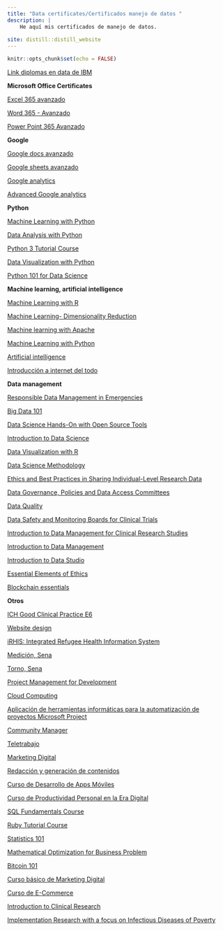 ---
title: "Data certificates/Certificados manejo de datos "
description: |
    He aquí mis certificados de manejo de datos.
    
site: distill::distill_website
---
```{r setup, include=FALSE}
knitr::opts_chunk$set(echo = FALSE)


```

[Link diplomas en  data de IBM](https://www.credly.com/users/ilich-herbert-de-la-hoz-siegler/badges)

**Microsoft Office Certificates**

[Excel 365 avanzado](https://drive.google.com/file/d/1mzeKU-APye2zO_y2xziimCtdQxfkMX5C/view)

[Word 365 - Avanzado](https://drive.google.com/file/d/1usZ5Vd5mpRYbXPGNUtNuCgc9-6850rZ8/view)

[Power Point 365 Avanzado](https://drive.google.com/file/d/1S7l-jqQ-a8q24xi30xLAGddq1-fMNKr-/view)

**Google**

[Google docs avanzado](https://drive.google.com/file/d/1m1cY_oCU79ewHzIV1IbC9pY9ZVzcokiH/view)

[Google sheets avanzado](https://drive.google.com/file/d/1kVxWLnsStkyHQGx3RyFoDLjoRaFUQN0W/view)

[Google analytics](https://drive.google.com/file/d/1LShRBjaJn1WiA098MQNyPJWMisRJPXFd/view)

[Advanced Google analytics](https://drive.google.com/file/d/12g59TECMGZOx2dyAnAGYRSovAxDzbInM/view)

**Python**

[Machine Learning with Python](https://drive.google.com/file/d/1M4gvP7dMQmMSCWa8vIJINCSwnIw-plTu/view)

[Data Analysis with Python](https://drive.google.com/file/d/16inKXbIoIIKz4Wu7LCjofA0-2FruDult/view)

[Python 3 Tutorial Course](https://drive.google.com/file/d/146AwocwJdyrs_pLDyZWIpoIFTsUH1zk_/view)

[Data Visualization with Python](https://drive.google.com/file/d/11MPaeUIoJgRGbIelfDJGAwPplJM-tCBm/view)

[Python 101 for Data Science](https://drive.google.com/file/d/1fTqTIFK_eTsn2dxa2n7tjgJ4lXL6JQrm/view)

**Machine learning, artificial intelligence**

[Machine Learning with R](https://drive.google.com/file/d/1jYn9vfwfUTb8VW0g63wEJQ8yltFW8TPk/view)

[Machine Learning- Dimensionality Reduction](https://drive.google.com/file/d/1p6zqDH6__EpclL1y-YgNz59ZcznSf1VE/view)

[Machine learning with Apache](https://drive.google.com/file/d/1JwCwBfmmK_mU_TlvgpW8Ino4w8UVrH9r/view)

[Machine Learning with Python](https://drive.google.com/file/d/1M4gvP7dMQmMSCWa8vIJINCSwnIw-plTu/view)

[Artificial intelligence](https://drive.google.com/file/d/1blfZeQ0lEc7JAXGFyYi3Y946uwgfFmd3/view)

[Introducción a internet del todo](https://drive.google.com/file/d/14mNFIiyKaF9e1l2_HJ638yakD45lPhAW/view)

**Data management**

[Responsible Data Management in Emergencies](https://drive.google.com/file/d/1yFh2UhcwyuKL6suqYlFPbqyDgkOYkoMX/view)

[Big Data 101](https://drive.google.com/file/d/1KAyONsRoqKuX8lBCCn8TNPLjmLpvJDTT/view)

[Data Science Hands-On with Open Source Tools](https://drive.google.com/file/d/1NnSJweQ5wkeK2JTJFRIvBSa8nJtumKrv/view)

[Introduction to Data Science](https://drive.google.com/file/d/1XTY-hMHVdlKk3rqYaSHu6fEO_2WSJnGu/view)

[Data Visualization with R](https://drive.google.com/file/d/1vr7nyV4yoc999Vv1mEEz9z0fqoFq7eJe/view)

[Data Science Methodology](https://drive.google.com/file/d/1Tk1baQ1t0ANZs8T9VsT6S6lqVz8GsHfv/view)

[Ethics and Best Practices in Sharing Individual-Level Research Data](https://drive.google.com/file/d/126h6oZhez0vxoTsg4RWH5412ngBjvVxl/view)

[Data Governance, Policies and Data Access Committees](https://drive.google.com/file/d/1sXNszMuPZnqsMfeAkui30Zn-D61SfBsp/view)

[Data Quality](https://drive.google.com/file/d/1N88m2m-p-hVlbWC6m0kV-ueVrO3fBGtX/view)

[Data Safety and Monitoring Boards for Clinical Trials](https://drive.google.com/file/d/18i3qXWj2-wc0Z9aCo8rZvwKPjg-fjEeA/view)

[Introduction to Data Management for Clinical Research Studies](https://drive.google.com/file/d/1lRd8mHK-SX3B_Ne4aEO1Gztt5wP_RW-Z/view)

[Introduction to Data Management](https://drive.google.com/file/d/1A-O4uxaJEb_waJxxpbwBQ2AkIEr8q04i/view)

[Introduction to Data Studio](https://drive.google.com/file/d/1VRkEwYp8cQW8VJsGRZv4cdGaTsTx2rmn/view)

[Essential Elements of Ethics](https://drive.google.com/file/d/1QGQiebsQgzMSpmjS6DyqBQEDcZphjRhq/view)

[Blockchain essentials](https://drive.google.com/file/d/1v8aUETqIs507ipGSz8Ly1KcZ-PE_VhV2/view)

**Otros**

[ICH Good Clinical Practice E6](https://drive.google.com/file/d/1TSQeaMstt4d33ume104BQwqzRHkEwM0o/view)

[Website design](https://drive.google.com/file/d/1pMQ4S6heefw6hPVIk1s4wBByVlxvts96/view)

[iRHIS: Integrated Refugee Health Information System](https://drive.google.com/file/d/1izI-ldBC0oYwRhthiC5oUc8-wP2Amq5y/view)

[Medición, Sena](https://drive.google.com/file/d/1uMbRL6rs5KNSi__Mf5cyOlQAVlG5B1ZZ/view)

[Torno, Sena](https://drive.google.com/file/d/13QHuXp-PV_Gojz4cLNFQin81fNtD-rh0/view)

[Project Management for Development](https://drive.google.com/file/d/1WsnbJ8UhXRHnpgM_XmY5IWHMR9-SkOf3/view)

[Cloud Computing](https://drive.google.com/file/d/1xx5pHTOYQ3tz6_-4fCBHz1NdH8x8U-n8/view)

[Aplicación de herramientas informáticas para la automatización de proyectos Microsoft Project](https://drive.google.com/file/d/1BH2OQsAWQyea48WEyuFRua53v9mZCECc/view)

[Community Manager](https://drive.google.com/file/d/1_FpSFg5mUhJWjY5_lXZIsmoykvEkgdl1/view)

[Teletrabajo](https://drive.google.com/file/d/1rCXolm0079veIiVm5MN4dLDruhYlwZdm/view)

[Marketing Digital](https://drive.google.com/file/d/1PfJu_FmwWjcmaSCzpPZwW_yr6mBzr42d/view)

[Redacción y generación de contenidos](https://drive.google.com/file/d/1LHPTqud2tzvvRI_pVC4PlQtlyVj_Md86/view)

[Curso de Desarrollo de Apps Móviles](https://drive.google.com/file/d/1Av4MbIOnt4Ke3MIG4drkwnuWIwoSpo3b/view)

[Curso de Productividad Personal en la Era Digital](https://drive.google.com/file/d/1spiR2dYepJQa0eSkho7daMXkhiXrj9_U/view)

[SQL Fundamentals Course](https://drive.google.com/file/d/18JgHrA5PZLJwpnO_KRBHbwCApRR9Vthb/view)

[Ruby Tutorial Course](https://drive.google.com/file/d/18a6lHAfIaYVm2xXPm2AISBay-dk817P8/view)

[Statistics 101](https://drive.google.com/file/d/1xXSRU0ApDhyHS2FXxh7IfftRWJh-MV1P/view)

[Mathematical Optimization for Business Problem](https://drive.google.com/file/d/1XE-MrSvHGD8oWGMtarzY0JX6E6Qo1Yaw/view)

[Bitcoin 101](https://drive.google.com/file/d/11B7CQAS4K2o027bJqHRLkBBuoZb8Ask9/view)

[Curso básico de Marketing Digital](https://drive.google.com/file/d/1Qrq6x7I4ie-6y_d2RTdtweBd2r5_7Pkc/view)

[Curso de E-Commerce](https://drive.google.com/file/d/1cXD5fbHTo0lkbgDgOsh-rSYS93teaHOx/view)

[Introduction to Clinical Research](https://drive.google.com/file/d/1cRWPMMWfB7v0tnMv4UMF27uV1bD-dybH/view)

[Implementation Research with a focus on Infectious Diseases of Poverty](https://drive.google.com/file/d/1Koayat-5DDoagrTjvmWp2MP0-BnEqfVT/view)

